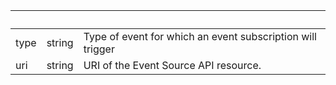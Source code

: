 
| &nbsp; | &nbsp; | &nbsp;                                                     |
| ------ | ------ | ---------------------------------------------------------- |
| type   | string | Type of event for which an event subscription will trigger |
| uri    | string | URI of the Event Source API resource.                      |
